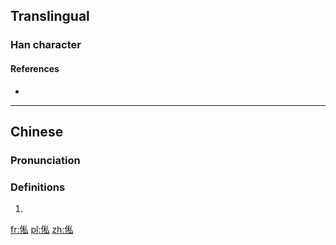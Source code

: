 ==Translingual==

===Han character===
{{Han char|rn=9|rad=人|as=07|sn=9|four=22230|canj=OHDI|ids=⿰亻私}}

====References====
* {{Han ref|kx=0106.041|hdz=10162.141|uh=4FEC|ud=20460|bh=CDEF|bd=52719}}

----

==Chinese==
{{zh-forms}}

===Pronunciation===
{{zh-pron
|m=sī
|c=si1
|mc=
|oc=
|ma=
|cat=
}}

===Definitions===
{{zh-hanzi}}

# {{only used in|傢俬|lang=zh}}

[[fr:俬]]
[[pl:俬]]
[[zh:俬]]